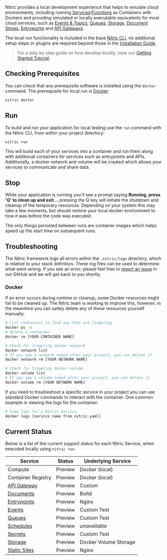 Nitric provides a local development experience that helps to emulate cloud environments, including running [Services](/docs/intro/concepts/services)/[Functions](/docs/intro/concepts/functions) as Containers with Dockers and providing simulated or locally executable equivalents for most cloud services, such as [Events & Topics](/docs/reference/sdk/events), [Queues](/docs/reference/sdk/queues), [Storage](/docs/reference/sdk/storage), [Document Stores](/docs/reference/sdk/documents), [Entrypoints](/docs/reference/project/entrypoints) and [API Gateways](/docs/reference/project/api-gateways).

The local run functionality is included in the base [Nitric CLI](/docs/reference/cli), no additional setup steps or plugins are required beyond those in the [Installation Guide](/docs/getting-started/installation).

> For a step by step guide on how develop locally, view our [Getting Started Tutorial](/docs/getting-started/multi-cloud).

## Checking Prerequisites

You can check that any prerequisite software is installed using the `doctor` command. The prerequisite for local run is <a target="_blank" href="https://docker.com">Docker</a>:

```bash
nitric doctor
```

## Run

To build and run your application for local testing use the `run` command with the Nitric CLI, from within your project directory:

```bash
nitric run
```

This will build each of your services into a container and run them along with additional containers for services such as entrypoints and APIs. Additionally, a docker network and volume will be created which allows your services to communicate and share data.

## Stop

While your application is running you'll see a prompt saying **Running, press 'Q' to clean up and exit...** pressing the Q key will initiate the shutdown and cleanup of the temporary resources. Depending on your system this may take a few moments, but should restore your local docker environment to how it was before the code was executed.

The only things persisted between runs are container images which helps speed up the start time on subsequent runs.

## Troubleshooting

The Nitric framework logs all errors within the `.nitric/logs` directory, which is relative to your stack definition. These log files can be used to determine what went wrong.
If you see an error, please feel free to <a target="_blank" href="https://github.com/nitrictech/nitric/issues/new?assignees=&labels=&template=bug_report.md&title=%27Create%20bug%20report%27">report an issue</a> in our GitHub and we will get back to you shortly.

### Docker

If an error occurs during runtime or cleanup, some Docker resources might fail to be cleaned up. The Nitric team is working to improve this, however, in the meantime you can safely delete any of these resources yourself manually.

```bash
# list containers to find any that are lingering
docker ps -a
# delete a container
docker rm [YOUR CONTAINER NAME]

# Check for lingering docker network
docker network list
# If you see a network named after your project, you can delete it
docker network rm [YOUR NETWORK NAME]

# Check for lingering docker volume
docker volume list
# If you see a volume named after your project, you can delete it
docker volume rm [YOUR NETWORK NAME]
```

If you need to troubleshoot a specific service in your project you can use standard Docker commands to interact with the container. One common example is viewing the logs for the container:

```bash
# View logs for a Nitric Service
docker logs [service name from nitric.yaml]
```

## Current Status

Below is a list of the current support status for each Nitric Service, when executed locally using `nitric run`.

| **Service**                             | **Status** | **Underlying Service** |
| --------------------------------------- | ---------- | ---------------------- |
| Compute                                 | Preview    | Docker (local)         |
| Container Registry                      | Preview    | Docker (local)         |
| [API Gateway](../services/api-gateways) | Preview    | Custom                 |
| [Documents](../services/documents)      | Preview    | Boltd                  |
| [Entrypoints](../services/entrypoints)  | Preview    | Nginx                  |
| [Events](../services/events)            | Preview    | Custom Test            |
| [Queues](../services/queues)            | Preview    | Custom Test            |
| [Schedules](../services/schedules)      | Preview    | _unavailable_          |
| [Secrets](../services/secrets)          | Preview    | Custom Test            |
| [Storage](../services/storage)          | Preview    | Docker Volume Storage  |
| [Static Sites](../services/sites)       | Preview    | Nginx                  |
